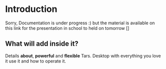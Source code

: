 # Introduction
 
Sorry, Documentation is under progress :) but the material is available on this link for the presentation in school to held on tomorrow []

## What will add inside it?

Details **about**, **powerful** and **flexible** Tars. Desktop with everything you love it use it and how to operate it.

